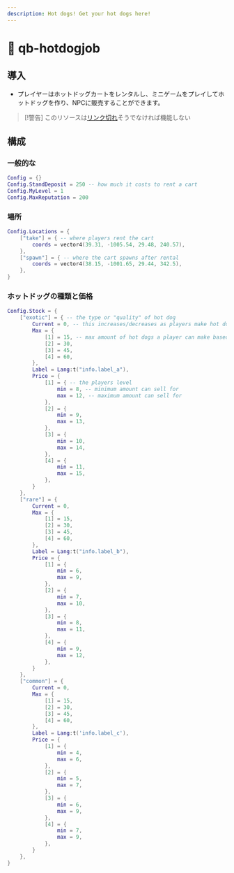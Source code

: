 ```yaml
---
description: Hot dogs! Get your hot dogs here!
---
```


# 🌭 qb-hotdogjob

## 導入

* プレイヤーはホットドッグカートをレンタルし、ミニゲームをプレイしてホットドッグを作り、NPCに販売することができます。

> \[!警告]
> このリソースは[リンク切れ](broken-reference "mention")そうでなければ機能しない

## 構成

### 一般的な

```lua
Config = {}
Config.StandDeposit = 250 -- how much it costs to rent a cart
Config.MyLevel = 1
Config.MaxReputation = 200
```

### 場所

```lua
Config.Locations = {
    ["take"] = { -- where players rent the cart
        coords = vector4(39.31, -1005.54, 29.48, 240.57),
    },
    ["spawn"] = { -- where the cart spawns after rental
        coords = vector4(38.15, -1001.65, 29.44, 342.5),
    },
}
```

### ホットドッグの種類と価格

```lua
Config.Stock = {
    ["exotic"] = { -- the type or "quality" of hot dog
        Current = 0, -- this increases/decreases as players make hot dogs
        Max = {
            [1] = 15, -- max amount of hot dogs a player can make based on level
            [2] = 30,
            [3] = 45,
            [4] = 60,
        },
        Label = Lang:t("info.label_a"),
        Price = {
            [1] = { -- the players level
                min = 8, -- minimum amount can sell for
                max = 12, -- maximum amount can sell for
            },
            [2] = {
                min = 9,
                max = 13,
            },
            [3] = {
                min = 10,
                max = 14,
            },
            [4] = {
                min = 11,
                max = 15,
            },
        }
    },
    ["rare"] = {
        Current = 0,
        Max = {
            [1] = 15,
            [2] = 30,
            [3] = 45,
            [4] = 60,
        },
        Label = Lang:t("info.label_b"),
        Price = {
            [1] = {
                min = 6,
                max = 9,
            },
            [2] = {
                min = 7,
                max = 10,
            },
            [3] = {
                min = 8,
                max = 11,
            },
            [4] = {
                min = 9,
                max = 12,
            },
        }
    },
    ["common"] = {
        Current = 0,
        Max = {
            [1] = 15,
            [2] = 30,
            [3] = 45,
            [4] = 60,
        },
        Label = Lang:t('info.label_c'),
        Price = {
            [1] = {
                min = 4,
                max = 6,
            },
            [2] = {
                min = 5,
                max = 7,
            },
            [3] = {
                min = 6,
                max = 9,
            },
            [4] = {
                min = 7,
                max = 9,
            },
        }
    },
}
```
